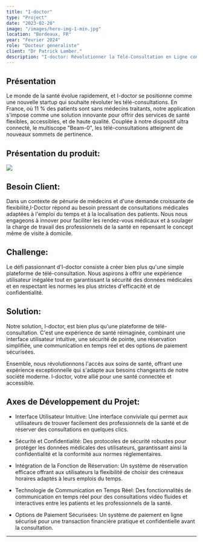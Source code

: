 ```yaml
---
title: "I-doctor"
type: "Project"
date: "2023-02-20"
image: "/images/hero-img-1-min.jpg"
location: "Bordeaux, FR"
year: "Fevrier 2024"
role: "Docteur generaliste"
client: "Dr Patrick Lamber."
description: "I-doctor: Révolutionner la Télé-Consultation en Ligne connectée"
---
```


## Présentation

Le monde de la santé évolue rapidement, et I-doctor se positionne comme une nouvelle
startup qui souhaite révoluter les télé-consultations. En France, où 11 % des patients
sont sans médecins traitants, notre application s'impose comme une solution innovante
pour offrir des services de santé flexibles, accessibles, et de haute qualité.
Couplée à notre dispositif ultra connecté, le multiscope "Beam-0", les télé-consultations
atteignent de nouveaux sommets de pertinence.

## Présentation du produit:

[![](https://markdown-videos-api.jorgenkh.no/youtube/LoqVkdw1ZUg)](https://youtu.be/LoqVkdw1ZUg)

## Besoin Client:

Dans un contexte de pénurie de médecins et d'une demande croissante de flexibilité,I-Doctor
répond au besoin pressant de consultations médicales adaptées à l'emploi du temps et à la
localisation des patients. Nous nous engageons à innover pour faciliter les rendez-vous
médicaux et à soulager la charge de travail des professionnels de la santé en repensant
le concept même de visite à domicile.

## Challenge:

Le défi passionnant d'I-doctor consiste à créer bien plus qu'une simple plateforme
de télé-consultation. Nous aspirons à offrir une expérience utilisateur inégalée
tout en garantissant la sécurité des données médicales et en respectant les normes
les plus strictes d'efficacité et de confidentialité.

## Solution:

Notre solution, I-doctor, est bien plus qu'une plateforme de télé-consultation.
C'est une expérience de santé réimaginée, combinant une interface utilisateur intuitive,
une sécurité de pointe, une réservation simplifiée, une communication en temps réel
et des options de paiement sécurisées.

Ensemble, nous révolutionnons l'accès aux soins de santé, offrant une expérience
exceptionnelle qui s'adapte aux besoins changeants de notre société moderne. I-doctor,
votre allié pour une santé connectée et accessible.


## Axes de Développement du Projet:

- Interface Utilisateur Intuitive: Une interface conviviale qui permet aux utilisateurs
de trouver facilement des professionnels de la santé et de réserver des consultations
en quelques clics.

- Sécurité et Confidentialité: Des protocoles de sécurité robustes pour protéger les
données médicales des utilisateurs, garantissant ainsi la confidentialité et la
conformité aux normes réglementaires.

- Intégration de la Fonction de Réservation: Un système de réservation efficace offrant
aux utilisateurs la flexibilité de choisir des créneaux horaires adaptés à leurs
emplois du temps.

- Technologie de Communication en Temps Réel: Des fonctionnalités de communication
en temps réel pour des consultations vidéo fluides et interactives entre les patients
et les professionnels de la santé.

- Options de Paiement Sécurisées: Un système de paiement en ligne sécurisé pour une
transaction financière pratique et confidentielle avant la consultation.

** **
